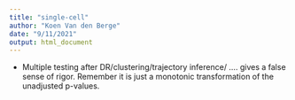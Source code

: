 ```yaml
---
title: "single-cell"
author: "Koen Van den Berge"
date: "9/11/2021"
output: html_document
---
```





- Multiple testing after DR/clustering/trajectory inference/ .... gives a false sense of rigor. Remember it is just a monotonic transformation of the unadjusted p-values.